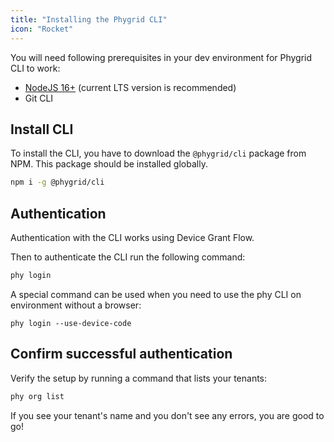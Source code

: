 ```yaml
---
title: "Installing the Phygrid CLI"
icon: "Rocket"
---
```


You will need following prerequisites in your dev environment for Phygrid CLI to work:

- [NodeJS 16+](https://nodejs.org/en/) (current LTS version is recommended)
- Git CLI

## Install CLI

To install the CLI, you have to download the `@phygrid/cli` package from NPM. This package should be installed globally.

```bash
npm i -g @phygrid/cli
```

## Authentication

Authentication with the CLI works using Device Grant Flow.

Then to authenticate the CLI run the following command:

```bash
phy login
```

A special command can be used when you need to use the phy CLI on environment without a browser:

```
phy login --use-device-code
```

## Confirm successful authentication

Verify the setup by running a command that lists your tenants:

```bash
phy org list
```

If you see your tenant's name and you don't see any errors, you are good to go!
